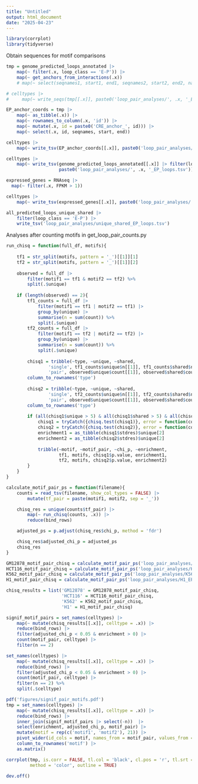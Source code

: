 ```yaml
---
title: "Untitled"
output: html_document
date: "2025-04-23"
---
```


```r
library(corrplot)
library(tidyverse)
```

Obtain sequences for motif comparisons 

```r
tmp = genome_predicted_loops_annotated |> 
    map(~ filter(.x, loop_class == 'E-P')) |> 
    map(~ get_anchors_from_interactions(.x))
    # map(~ select(seqnames1, start1, end1, seqnames2, start2, end2, name))

# celltypes |>
#     map(~ write_seqs(tmp[[.x]], paste0('loop_pair_analyses/', .x, '_EP_loop_anchors.fa')))

EP_anchor_coords = tmp |> 
    map(~ as_tibble(.x)) |> 
    map(~ rownames_to_column(.x, 'id')) |>
    map(~ mutate(.x, id = paste0('CRE_anchor_', id))) |> 
    map(~ select(.x, id, seqnames, start, end))

celltypes |>
    map(~ write_tsv(EP_anchor_coords[[.x]], paste0('loop_pair_analyses/', .x, '_EP_anchor_coords.tsv')))
```

```r
celltypes |>
    map(~ write_tsv(genome_predicted_loops_annotated[[.x]] |> filter(loop_class == 'E-P'),
                    paste0('loop_pair_analyses/', .x, '_EP_loops.tsv')))
```

```r
expressed_genes = RNAseq |> 
  map(~ filter(.x, FPKM > 1))
```

```r
celltypes |> 
    map(~ write_tsv(expressed_genes[[.x]], paste0('loop_pair_analyses/', .x, '_expressed_genes.tsv')))
```

```r
all_predicted_loops_unique_shared |> 
    filter(loop_class == 'E-P') |>
    write_tsv('loop_pair_analyses/unique_shared_EP_loops.tsv')
```

Analyses after counting motifs in get_loop_pair_counts.py

```r
run_chisq = function(full_df, motifs){
    
    tf1 = str_split(motifs, pattern = '_')[[1]][1]
    tf2 = str_split(motifs, pattern = '_')[[1]][2]
    
    observed = full_df |> 
        filter(motif1 == tf1 & motif2 == tf2) %>%
        split(.$unique)
    
    if (length(observed) == 2){
        tf1_counts = full_df |> 
            filter(motif1 == tf1 | motif2 == tf1) |> 
            group_by(unique) |> 
            summarise(n = sum(count)) %>%
            split(.$unique)
        tf2_counts = full_df |>
            filter(motif1 == tf2 | motif2 == tf2) |>
            group_by(unique) |>
            summarise(n = sum(count)) %>%
            split(.$unique)
    
        chisq1 = tribble(~type, ~unique, ~shared,
                'single', tf1_counts$unique$n[[1]], tf1_counts$shared$n[[1]],
                'pair', observed$unique$count[[1]], observed$shared$count[[1]]) |>
        column_to_rownames('type')
    
        chisq2 = tribble(~type, ~unique, ~shared,
                'single', tf2_counts$unique$n[[1]], tf2_counts$shared$n[[1]],
                'pair', observed$unique$count[[1]], observed$shared$count[[1]]) |>
        column_to_rownames('type') 
        
        if (all(chisq1$unique > 5) & all(chisq1$shared > 5) & all(chisq2$unique > 5) & all(chisq2$shared > 5)){
            chisq1 = tryCatch({chisq.test(chisq1)}, error = function(cond){print(motifs)})
            chisq2 = tryCatch({chisq.test(chisq2)}, error = function(cond){print(motifs)})
            enrichment1 = as_tibble(chisq1$stdres)$unique[2]
            enrichment2 = as_tibble(chisq2$stdres)$unique[2]
        
            tribble(~motif, ~motif_pair, ~chi_p, ~enrichment,
                    tf1, motifs, chisq1$p.value, enrichment1,
                    tf2, motifs, chisq2$p.value, enrichment2)
        }
    }
}
```

```r
calculate_motif_pair_ps = function(filename){
    counts = read_tsv(filename, show_col_types = FALSE) |> 
        mutate(tf_pair = paste(motif1, motif2, sep = '_'))

    chisq_res = unique(counts$tf_pair) |>
        map(~ run_chisq(counts, .x)) |>
        reduce(bind_rows)

    adjusted_ps = p.adjust(chisq_res$chi_p, method = 'fdr')

    chisq_res$adjusted_chi_p = adjusted_ps
    chisq_res
}
```

```r
GM12878_motif_pair_chisq = calculate_motif_pair_ps('loop_pair_analyses/GM12878_EP_unique_motif_pair_counts.tsv') 
HCT116_motif_pair_chisq = calculate_motif_pair_ps('loop_pair_analyses/HCT116_EP_unique_motif_pair_counts.tsv') 
K562_motif_pair_chisq = calculate_motif_pair_ps('loop_pair_analyses/K562_EP_unique_motif_pair_counts.tsv') 
H1_motif_pair_chisq = calculate_motif_pair_ps('loop_pair_analyses/H1_EP_unique_motif_pair_counts.tsv') 
```

```r
chisq_results = list('GM12878' = GM12878_motif_pair_chisq,
                     'HCT116' = HCT116_motif_pair_chisq,
                     'K562' = K562_motif_pair_chisq,
                     'H1' = H1_motif_pair_chisq)
```

```r
signif_motif_pairs = set_names(celltypes) |> 
    map(~ mutate(chisq_results[[.x]], celltype = .x)) |> 
    reduce(bind_rows) |> 
    filter(adjusted_chi_p < 0.05 & enrichment > 0) |> 
    count(motif_pair, celltype) |>
    filter(n == 2)
```

```r
set_names(celltypes) |> 
    map(~ mutate(chisq_results[[.x]], celltype = .x)) |> 
    reduce(bind_rows) |> 
    filter(adjusted_chi_p < 0.05 & enrichment > 0) |> 
    count(motif_pair, celltype) |>
    filter(n == 2) %>%
    split(.$celltype)
```

```r
pdf('figures/signif_pair_motifs.pdf')
tmp = set_names(celltypes) |> 
    map(~ mutate(chisq_results[[.x]], celltype = .x)) |> 
    reduce(bind_rows) |> 
    inner_join(signif_motif_pairs |> select(-n))  |> 
    select(enrichment, adjusted_chi_p, motif_pair) |> 
    mutate(motif = rep(c('motif1', 'motif2'), 21)) |> 
    pivot_wider(id_cols = motif, names_from = motif_pair, values_from = enrichment) |> 
    column_to_rownames('motif') |> 
    as.matrix()

corrplot(tmp, is.corr = FALSE, tl.col = 'black', cl.pos = 'r', tl.srt = 90,
         method = 'color', outline = TRUE)

dev.off()
```

